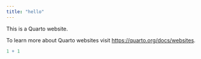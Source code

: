 ```yaml
---
title: "hello"
---
```


This is a Quarto website.

To learn more about Quarto websites visit <https://quarto.org/docs/websites>.

```r
1 + 1
```
